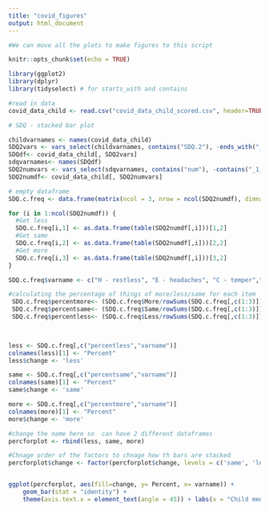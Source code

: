 ```yaml
---
title: "covid_figures"
output: html_document
---
```


```r

#We can move all the plots to make figures to this script

knitr::opts_chunk$set(echo = TRUE)

library(ggplot2)
library(dplyr)
library(tidyselect) # for starts_with and contains

#read in data
covid_data_child <- read.csv("covid_data_child_scored.csv", header=TRUE, stringsAsFactors = FALSE)

```



```r

# SDQ - stacked bar plot

childvarnames <- names(covid_data_child)
SDQ2vars <- vars_select(childvarnames, contains("SDQ.2"), -ends_with("_1"), -ends_with("_4"), -ends_with("_9"), -ends_with("_17"), -ends_with("_20"))
SDQdf<- covid_data_child[, SDQ2vars]
sdqvarnames<- names(SDQdf)
SDQ2numvars <- vars_select(sdqvarnames, contains("num"), -contains("_1_"), -contains("_4_"), -contains("_9_"), -contains("_17_"), -contains("_20_"))
SDQ2numdf<- covid_data_child[, SDQ2numvars]

# empty dataframe
SDQ.c.freq <- data.frame(matrix(ncol = 3, nrow = ncol(SDQ2numdf), dimnames=list(NULL, c("Less", "Same", "More"))))

for (i in 1:ncol(SDQ2numdf)) {
  #Get less
  SDQ.c.freq[i,1] <- as.data.frame(table(SDQ2numdf[,i]))[1,2]
  #Get same
  SDQ.c.freq[i,2] <- as.data.frame(table(SDQ2numdf[,i]))[2,2]
  #Get more
  SDQ.c.freq[i,3] <- as.data.frame(table(SDQ2numdf[,i]))[3,2]
}

SDQ.c.freq$varname <- c("H - restless", "E - headaches", "C - temper","Pe - solitary", "C - obedient", "E - worries", "H - fidget", "Pe - friend", "C - fights", "E - unhappy", "Pe - liked", "H - distracted", "E - nervous", "C - lies", "Pe - bullied", "H - thinks", "C - steals", "Pe - adults", "E - fears", "H - attention")

#calculating the percentage of things of more/less/same for each item
 SDQ.c.freq$percentmore<- (SDQ.c.freq$More/rowSums(SDQ.c.freq[,c(1:3)]))*100
 SDQ.c.freq$percentsame<- (SDQ.c.freq$Same/rowSums(SDQ.c.freq[,c(1:3)]))*100
 SDQ.c.freq$percentless<- (SDQ.c.freq$Less/rowSums(SDQ.c.freq[,c(1:3)]))*100
 


less <- SDQ.c.freq[,c("percentless","varname")]
colnames(less)[1] <- "Percent"
less$change <- 'less'

same <- SDQ.c.freq[,c("percentsame","varname")]
colnames(same)[1] <- "Percent"
same$change <- 'same'

more <- SDQ.c.freq[,c("percentmore","varname")]
colnames(more)[1] <- "Percent"
more$change <- 'more'

#change the name here so  can have 2 different dataframes
percforplot <- rbind(less, same, more)

#Chnage order of the factors to chnage how th bars are stacked
percforplot$change <- factor(percforplot$change, levels = c('same', 'less', 'more'))


ggplot(percforplot, aes(fill=change, y= Percent, x= varname)) + 
    geom_bar(stat = "identity") +
    theme(axis.text.x = element_text(angle = 45)) + labs(x = "Child mental health (SDQ) problems")


```


